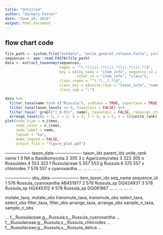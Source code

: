 ```yaml
---
title: "Untitled"
author: "Zachary Foster"
date: "June 24, 2016"
output: html_document
---
```


## flow chart code


```r
file_path <- system.file("extdata", "unite_general_release.fasta", package = "metacoder")
sequences <- ape::read.FASTA(file_path)
data <- extract_taxonomy(sequences,
                         regex = "^(.*)\\|(.*)\\|(.*)\\|.*\\|(.*)$",
                         key = c(seq_name = "item_info", sequence_id = "item_info",
                                 other_id = "item_info", "class"),
                         class_regex = "^(.*)__(.*)$",
                         class_key = c(unite_rank = "taxon_info", "name"),
                         class_sep = ";")
```

```r
data %>%
  filter_taxa(name %in% c("Russula"), subtaxa = TRUE, supertaxa = TRUE, taxonless = FALSE, reassign_items = FALSE) %>%
  filter_taxa(taxon_levels <= 6, taxonless = FALSE) %>%
  filter_taxa(! grepl("[_0-9]+", name), taxonless = FALSE, reassign_items = FALSE) %>%
  arrange_taxa(c(p = 1, c = 2, o = 3, f = 4, g = 5, s = 6)[unite_rank])
plot(node_size = n_items,
     node_color = n_items,
     node_label = name,
     layout = "ka",
     make_legend = FALSE, 
     output_file = "figure_plot.pdf")
```



------------------ taxon_data -------------------
   taxon_ids parent_ids unite_rank           name
1          3         NA          p  Basidiomycota
2        305          3          c Agaricomycetes
3        323        305          o     Russulales
4        553        323          f    Russulaceae
5        557        553          g        Russula
6        575        557          s     chloroides
7        576        557          s    cyanoxantha
...      ...        ...        ...            ...

------------------ obs_data --------------------
   item_taxon_ids            seq_name sequence_id
1             576 Russula_cyanoxantha    AB451977
2             578          Russula_sp    DQ424937
3             578          Russula_sp    HQ445312
4             578          Russula_sp    DQ061867
...      ...        ...        ...            ...



mutate_taxa, mutate_obs
transmute_taxa, transmute_obs
select_taxa, select_obs
filter_taxa, filter_obs
arrange_taxa, arrange_obs
sample_n_taxa, sample_n_obs




... f__Russulaceae;g__Russula;s__Russula_cyanoxantha
... f__Russulaceae;g__Russula;s__Russula_chloroides
... f__Russulaceae;g__Russula;s__Russula_delica
                       ...